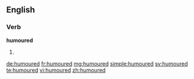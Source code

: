 ==English==

===Verb===
'''humoured'''

#{{en-past of|humour}}

[[de:humoured]]
[[fr:humoured]]
[[mg:humoured]]
[[simple:humoured]]
[[sv:humoured]]
[[te:humoured]]
[[vi:humoured]]
[[zh:humoured]]